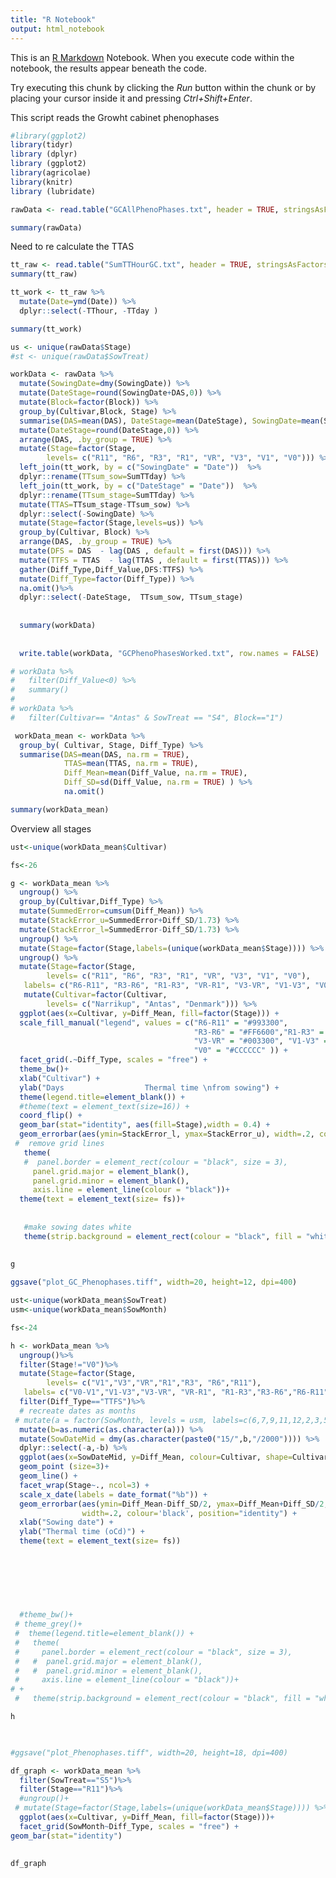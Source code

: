 ```yaml
---
title: "R Notebook"
output: html_notebook
---
```


This is an [R Markdown](http://rmarkdown.rstudio.com) Notebook. When you execute code within the notebook, the results appear beneath the code. 

Try executing this chunk by clicking the *Run* button within the chunk or by placing your cursor inside it and pressing *Ctrl+Shift+Enter*. 

This script reads the Growht cabinet phenophases 
```r
#library(ggplot2)
library(tidyr)
library (dplyr)
library (ggplot2)
library(agricolae)
library(knitr)
library (lubridate)

rawData <- read.table("GCAllPhenoPhases.txt", header = TRUE, stringsAsFactors = TRUE)

summary(rawData)

```
Need to re calculate the TTAS 
```r
tt_raw <- read.table("SumTTHourGC.txt", header = TRUE, stringsAsFactors = TRUE)
summary(tt_raw)
```

```r
tt_work <- tt_raw %>%
  mutate(Date=ymd(Date)) %>%
  dplyr::select(-TThour, -TTday )

summary(tt_work)
```



```r

us <- unique(rawData$Stage)
#st <- unique(rawData$SowTreat)

workData <- rawData %>%  
  mutate(SowingDate=dmy(SowingDate)) %>%
  mutate(DateStage=round(SowingDate+DAS,0)) %>%
  mutate(Block=factor(Block)) %>%
  group_by(Cultivar,Block, Stage) %>%
  summarise(DAS=mean(DAS), DateStage=mean(DateStage), SowingDate=mean(SowingDate)) %>%
  mutate(DateStage=round(DateStage,0)) %>%
  arrange(DAS, .by_group = TRUE) %>%
  mutate(Stage=factor(Stage, 
        levels= c("R11", "R6", "R3", "R1", "VR", "V3", "V1", "V0"))) %>%
  left_join(tt_work, by = c("SowingDate" = "Date"))  %>%
  dplyr::rename(TTsum_sow=SumTTday) %>%
  left_join(tt_work, by = c("DateStage" = "Date"))  %>%
  dplyr::rename(TTsum_stage=SumTTday) %>%
  mutate(TTAS=TTsum_stage-TTsum_sow) %>%
  dplyr::select(-SowingDate) %>%
  mutate(Stage=factor(Stage,levels=us)) %>%
  group_by(Cultivar, Block) %>%
  arrange(DAS, .by_group = TRUE) %>%
  mutate(DFS = DAS  - lag(DAS , default = first(DAS))) %>%
  mutate(TTFS = TTAS  - lag(TTAS , default = first(TTAS))) %>%
  gather(Diff_Type,Diff_Value,DFS:TTFS) %>%
  mutate(Diff_Type=factor(Diff_Type)) %>%
  na.omit()%>%
  dplyr::select(-DateStage,  TTsum_sow, TTsum_stage)
 
  
  summary(workData)
  
  
  write.table(workData, "GCPhenoPhasesWorked.txt", row.names = FALSE)
```

```r
# workData %>%
#   filter(Diff_Value<0) %>%
#   summary()
# 
# workData %>%
#   filter(Cultivar== "Antas" & SowTreat == "S4", Block=="1")
```


```r
 workData_mean <- workData %>%
  group_by( Cultivar, Stage, Diff_Type) %>%
  summarise(DAS=mean(DAS, na.rm = TRUE), 
            TTAS=mean(TTAS, na.rm = TRUE), 
            Diff_Mean=mean(Diff_Value, na.rm = TRUE), 
            Diff_SD=sd(Diff_Value, na.rm = TRUE) ) %>%
            na.omit()

summary(workData_mean)
```

Overview all stages 

```r

ust<-unique(workData_mean$Cultivar)

fs<-26

g <- workData_mean %>%
  ungroup() %>%
  group_by(Cultivar,Diff_Type) %>%
  mutate(SummedError=cumsum(Diff_Mean)) %>%
  mutate(StackError_u=SummedError+Diff_SD/1.73) %>%
  mutate(StackError_l=SummedError-Diff_SD/1.73) %>%
  ungroup() %>%
  mutate(Stage=factor(Stage,labels=(unique(workData_mean$Stage)))) %>%
  ungroup() %>%
  mutate(Stage=factor(Stage, 
        levels= c("R11", "R6", "R3", "R1", "VR", "V3", "V1", "V0"),
   labels= c("R6-R11", "R3-R6", "R1-R3", "VR-R1", "V3-VR", "V1-V3", "V0-V1", "V0"))) %>%
   mutate(Cultivar=factor(Cultivar, 
        levels= c("Narrikup", "Antas", "Denmark"))) %>%
  ggplot(aes(x=Cultivar, y=Diff_Mean, fill=factor(Stage))) +
  scale_fill_manual("legend", values = c("R6-R11" = "#993300", 
                                         "R3-R6" = "#FF6600","R1-R3" = "#CC6666", "VR-R1" = "#FFCC99",
                                         "V3-VR" = "#003300", "V1-V3" = "#339900","V0-V1" = "#CCFF66", 
                                         "V0" = "#CCCCCC" )) +
  facet_grid(.~Diff_Type, scales = "free") +
  theme_bw()+
  xlab("Cultivar") +
  ylab("Days                  Thermal time \nfrom sowing") +
  theme(legend.title=element_blank()) +
  #theme(text = element_text(size=16)) + 
  coord_flip() +
  geom_bar(stat="identity", aes(fill=Stage),width = 0.4) +
  geom_errorbar(aes(ymin=StackError_l, ymax=StackError_u), width=.2, colour='black', position="identity")+
 #  remove grid lines
   theme(
   #  panel.border = element_rect(colour = "black", size = 3),
     panel.grid.major = element_blank(),
     panel.grid.minor = element_blank(),
     axis.line = element_line(colour = "black"))+
  theme(text = element_text(size= fs))+
  
   
   #make sowing dates white  
   theme(strip.background = element_rect(colour = "black", fill = "white",size=1))
  
  
g

ggsave("plot_GC_Phenophases.tiff", width=20, height=12, dpi=400)
```



```r

ust<-unique(workData_mean$SowTreat)
usm<-unique(workData_mean$SowMonth)

fs<-24

h <- workData_mean %>%
  ungroup()%>%
  filter(Stage!="V0")%>%
  mutate(Stage=factor(Stage, 
        levels= c("V1","V3","VR","R1","R3", "R6","R11"),
   labels= c("V0-V1","V1-V3","V3-VR", "VR-R1", "R1-R3","R3-R6","R6-R11"))) %>%
  filter(Diff_Type=="TTFS")%>%
  # recreate dates as months
 # mutate(a = factor(SowMonth, levels = usm, labels=c(6,7,9,11,12,2,3,5))) %>%
  mutate(b=as.numeric(as.character(a))) %>%
  mutate(SowDateMid = dmy(as.character(paste0("15/",b,"/2000")))) %>%
  dplyr::select(-a,-b) %>%
  ggplot(aes(x=SowDateMid, y=Diff_Mean, colour=Cultivar, shape=Cultivar)) +
  geom_point (size=3)+
  geom_line() +
  facet_wrap(Stage~., ncol=3) +
  scale_x_date(labels = date_format("%b")) +
  geom_errorbar(aes(ymin=Diff_Mean-Diff_SD/2, ymax=Diff_Mean+Diff_SD/2, width=0.2), 
                width=.2, colour='black', position="identity") +
  xlab("Sowing date") +
  ylab("Thermal time (oCd)") +
  theme(text = element_text(size= fs))

  
  
  
  
  
  
  #theme_bw()+
 # theme_grey()+
 #  theme(legend.title=element_blank()) +
 #   theme(
 #     panel.border = element_rect(colour = "black", size = 3), 
 #   #  panel.grid.major = element_blank(),
 #   #  panel.grid.minor = element_blank(),
 #     axis.line = element_line(colour = "black"))+
# +
 #   theme(strip.background = element_rect(colour = "black", fill = "white",size=1))  

h
  


#ggsave("plot_Phenophases.tiff", width=20, height=18, dpi=400)
```



```r

df_graph <- workData_mean %>%
  filter(SowTreat=="S5")%>%
  filter(Stage=="R11")%>%
  #ungroup()+
 # mutate(Stage=factor(Stage,labels=(unique(workData_mean$Stage)))) %>%
  ggplot(aes(x=Cultivar, y=Diff_Mean, fill=factor(Stage)))+
  facet_grid(SowMonth~Diff_Type, scales = "free") +
geom_bar(stat="identity")
  

df_graph


```


